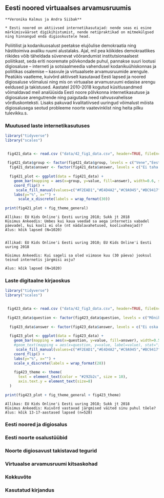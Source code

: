 ## Eesti noored virtuaalses arvamusruumis {#chapter42 .chapter_section .chapter4_section}

```block
**Veronika Kalmus ja Andra Siibak**
```

```block
* Eesti noored on aktiivsed internetikasutajad: nende seas ei esine märkimisväärset digikihistumist, nende netipraktikad on mitmekülgsed ning hinnangud enda digioskustele head.
```

Poliitilist ja kodanikuosalust peetakse elujõulise demokraatia ning hästitoimiva avaliku ruumi alustalaks. Ajal, mil pea kõikides demokraatlikes riikides võib täheldada süvenevat võõrandumist institutsionaalsest poliitikast, seda eriti nooremate põlvkondade puhul, pannakse suuri lootusi digiosaluse – interneti ja sotsiaalmeedia vahendusel kodanikuühiskonnas ja poliitikas osalemise – kasvule ja virtuaalsete arvamusruumide arengule. Peatükis vaatleme, kuivõrd aktiivselt kasutavad Eesti lapsed ja noored digiosaluse võimalusi ning mis on virtuaalse arvamusruumi edasise arengu eeldused ja takistused. Aastatel 2010-2018 kogutud küsitlusandmed võimaldavad meil analüüsida Eesti noore põlvkonna internetikasutuse ja digiosaluse arengutrende ning paigutada need rahvusvahelisse võrdluskonteksti. Lisaks pakuvad kvalitatiivsed uuringud võimalust mõista digiosalusega seotud probleeme noorte vaatevinklist ning heita pilku tulevikku.s.

### Muutused laste internetikasutuses {.chapter4_section}

```r

library("tidyverse")
library("scales")

  
 fig421_data <- read.csv ("data/42_fig1_data.csv", header=TRUE, fileEncoding="utf-8")
 
 fig421_data$group <- factor(fig421_data$group, levels = c("Vene","Eesti","15-17 a","13-14 a","11-12 a","9-10 a","Tüdrukud","Poisid","Kõik lapsed"))
  fig421_data$answer <- factor(fig421_data$answer, levels = c("Ei taha öelda","Ei oska öelda","Umbes 6 tundi või rohkem","Umbes 4-5 tundi","Umbes 2-3 tundi","Umbes 1 tund või vähem"))
 
  fig421_plot <- ggplot(data = fig421_data) +
    geom_bar(mapping = aes(x=group, y=value, fill=answer), width=0.6, stat="identity") +
    coord_flip() +
     scale_fill_manual(values=c("#F2EAD1","#E4D4A2","#C9A945","#BC9417","#8D6F11","#5E4A0C","#2F2506")) +
    labs(y="%", x="") +
      scale_x_discrete(labels = wrap_format(30))
  
print(fig421_plot + fig_theme_general)

```

``` block
Allikas: EU Kids Online'i Eesti uuring 2018; Sukk jt 2018
Küsimus Ankeedis: Umbes kui kaua veedad sa aega internetis vabadel päevadel, kui kooli ei ole (nt nädalavahetused, koolivaheajad)?
Alus: kõik lapsed (N=1020)
```


```r


```

``` block
Allikad: EU Kids Online'i Eesti uuring 2010; EU Kids Online'i Eesti uuring 2018
```
``` block
Küsimus Ankeedis: Kui sageli sa oled viimase kuu (30 päeva) jooksul teinud internetis järgmisi asju?
```
``` block
Alus: kõik lapsed (N=1020)
```

### Laste digitaalne kirjaoskus {.chapter1_section}

```r

library("tidyverse")
library("scales")

  
 fig423_data <- read.csv ("data/42_fig3_data.csv", header=TRUE, fileEncoding="utf-8")
 
 fig423_data$question <- factor(fig423_data$question, levels = c("Mõnikord leian end veebilehtedelt teadmata, kuidas ma sinna sattusin","Ma oskan kasutada programmeerimiskeeli (nt Python, C++)","Ma oskan luua kodulehte","Ma oskan luua internetist leitud videotest või muusikast midagi uut","Minu jaoks on lihtne teha kindlaks, kas veebilehte saab usaldada","Ma tean, millised erinevad kasutuspiirangud ja autoriõigused kehtivad internetis leiduvatele materjalidele ","Ma tean, millises olukorras ma peaksin jagama infot internetis ja millises mitte","Ma oskan internetis käituda olukorrale vastavalt","Ma oskan kasutada klahvikombinatsioone (nt CTRL+C kopeerimiseks)","Ma oskan avada allalaaditud faile","Ma tean, kuidas seada piiranguid, kes internetis minu infot näevad (nt sõbrad, sõprade sõbrad või kõik kasutajad)","Minu jaoks on lihtne leida veebilehte, mida olen hiljuti külastanud","Ma oskan avada uut vahelehte internetibrauseris"))
 
  fig423_data$answer <- factor(fig423_data$answer, levels = c("Ei oska öelda","Vastab täielikult tõele","Pigem vastab tõele","Ei üks ega teine","Pigem ei vasta tõele","Ei vasta üldse tõele"))
 
  fig423_plot <- ggplot(data = fig423_data) +
    geom_bar(mapping = aes(x=question, y=value, fill=answer), width=0.5, stat="identity") +
    #geom_text(mapping = aes(x=question, y=value, label=value), stat="identity") +
     scale_fill_manual(values=c("#F2EAD1","#E4D4A2","#C9A945","#BC9417","#8D6F11","#5E4A0C","#2F2506")) +
    coord_flip() +
    labs(y="%", x="") +
    scale_x_discrete(labels = wrap_format(28))
  
    fig423_theme <- theme(
      text = element_text(color = "#292b2c", size = 10),
      axis.text.y = element_text(size=8)
  )
  
print(fig423_plot + fig_theme_general + fig423_theme)

```

``` block
Allikas: EU Kids Online'i Eesti uuring 2018; Sukk jt 2018
Küsimus Ankeedis: Kuivõrd vastavad järgmised väited sinu puhul tõele?
Alus: kõik 13-17-aastased lapsed (n=528)
```

### Eesti noored ja digiosalus {.chapter4_section}

### Eesti noorte osalustüübid {.chapter4_section}

### Noorte digiosavust takistavad tegurid {.chapter4_section}

### Virtuaalse arvamusruumi kitsaskohad {.chapter4_section}

### Kokkuvõte {.chapter4_section}
 
### Kasutatud kirjandus {-.subreferences}